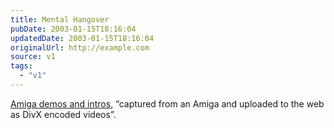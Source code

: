 ```yaml
---
title: Mental Hangover
pubDate: 2003-01-15T18:16:04
updatedDate: 2003-01-15T18:16:04
originalUrl: http://example.com
source: v1
tags:
  - "v1"
---
```


[Amiga demos and intros][1], &#8220;captured from an Amiga and uploaded to the web as DivX encoded videos&#8221;.

[1]: http://omr.planet-d.net/amidemos/
